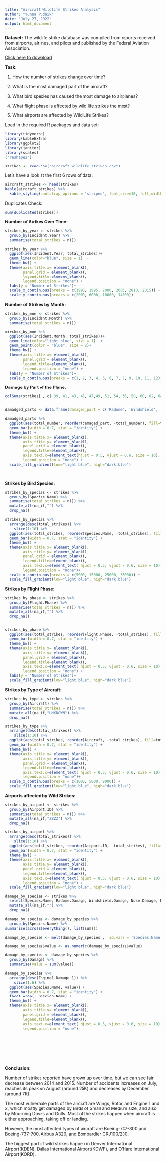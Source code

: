 ---
title: "Aircraft Wildlife Strikes Analysis"
author: "Yunna Pudnik"
date: "July 27, 2022"
output: html_document
---


**Dataset:** The wildlife strike database was compiled from reports received from airports, airlines, and pilots and published by the Federal Aviation Association.

[Click here to download](https://www.kaggle.com/datasets/faa/wildlife-strikes)



**Task:** 

1. How the number of strikes change over time? 

2. What is the most damaged part of the aircraft?

3. What bird species has caused the most damage to airplanes?

4. What flight phase is affected by wild life strikes the most?

5. What airports are affected by Wild Life Strikes?




Load in the required R packages and data set:

```{r setup, fig.width=4, fig.height=3, warning=FALSE, message=FALSE}
library(tidyverse)
library(kableExtra)
library(ggplot2)
library(janitor)
library(scales)
("reshape2")

strikes <- read.csv("aircraft_wildlife_strikes.csv")
```

Let's have a look at the first 6 rows of data:

```{r}
aircraft_strikes <- head(strikes)
kable(aircraft_strikes) %>%
  kable_styling(bootstrap_options = "striped", font_size=10, full_width=F)
```

Duplicates Check:

```{r}
sum(duplicated(strikes))
```
  
**Number of Strikes Over Time:**

```{r}
strikes_by_year <- strikes %>%
  group_by(Incident.Year) %>%
  summarise(total_strikes = n())

strikes_by_year %>%
  ggplot(aes(Incident.Year, total_strikes))+
  geom_line(color="blue", size = 1)  +
  theme_bw() +
  theme(axis.title.x= element_blank(),
        panel.grid = element_blank(),
        legend.title=element_blank(),
        legend.position = "none") +
  labs(y = "Number of Strikes")+
  scale_x_continuous(breaks = c(1990, 1995, 2000, 2005, 2010, 2015)) +
  scale_y_continuous(breaks = c(2000, 6000, 10000, 14000)) 
```

**Number of Strikes by Month:**

```{r}
strikes_by_mon <- strikes %>%
  group_by(Incident.Month) %>%
  summarise(total_strikes = n())

strikes_by_mon %>%
  ggplot(aes(Incident.Month, total_strikes))+
  geom_line(color="light blue", size = 1)  +
  geom_point(color = "blue", size = 2)+
  theme_bw() +
  theme(axis.title.x= element_blank(),
        panel.grid = element_blank(),
        legend.title=element_blank(),
        legend.position = "none") +
  labs(y = "Number of Strikes")+
  scale_x_continuous(breaks = c(1, 2, 3, 4, 5, 6, 7, 8, 9, 10, 11, 12)) 


```


**Damage by Part of the Plane:**

```{r}

colSums(strikes[ , c( 39, 41, 43, 45, 47,49, 51, 54, 56, 58, 60, 62, 64, 66)], na.rm=TRUE)


damadged_parts <- data.frame(damaged_part = c('Radome', 'Windshield', 'Nose', 'Engine1', 'Engine2', 'Engine3', 'Engine4', 'Propeller',  'Wing.or.Rotor', 'Fuselage', 'Landing.Gear', 'Tail', 'Lights'),total_number = c(1593, 1037, 1145, 2515, 2023, 169, 74, 579, 4180, 824, 1012, 727, 734))

damadged_parts %>%
  ggplot(aes(total_number, reorder(damaged_part, -total_number), fill=total_number))+
  geom_bar(width = 0.7, stat = "identity") +
  theme_bw() +
  theme(axis.title.x= element_blank(),
        axis.title.y= element_blank(),
        panel.grid = element_blank(),
        legend.title=element_blank(),
        axis.text.x=element_text(hjust = 0.5, vjust = 0.6, size = 10),
        legend.position = "none") +
  scale_fill_gradient(low="light blue", high="dark blue")

  
```

**Strikes by Bird Species:**

```{r}
strikes_by_species <- strikes %>%
  group_by(Species.Name) %>%
  summarise(total_strikes = n()) %>%
  mutate_all(na_if,"") %>%
  drop_na()

strikes_by_species %>%
  arrange(desc(total_strikes)) %>%
    slice(1:10) %>%
  ggplot(aes(total_strikes, reorder(Species.Name, -total_strikes), fill=total_strikes))+
  geom_bar(width = 0.7, stat = "identity") +
  theme_bw() +
  theme(axis.title.x= element_blank(),
        axis.title.y= element_blank(),
        panel.grid = element_blank(),
        legend.title=element_blank(),
        axis.text.x=element_text( hjust = 0.5, vjust = 0.6, size = 10),
        legend.position = "none")+
  scale_x_continuous(breaks = c(5000, 15000, 25000, 35000)) +
  scale_fill_gradient(low="light blue", high="dark blue")

```

**Strikes by Flight Phase:**

```{r}
strikes_by_phase <- strikes %>%
  group_by(Flight.Phase) %>%
  summarise(total_strikes = n()) %>%
  mutate_all(na_if,"") %>%
  drop_na()


strikes_by_phase %>%
  ggplot(aes(total_strikes, reorder(Flight.Phase, -total_strikes), fill=total_strikes))+
  geom_bar(width = 0.7, stat = "identity") +
  theme_bw() +
  theme(axis.title.x= element_blank(),
        axis.title.y= element_blank(),
        panel.grid = element_blank(),
        legend.title=element_blank(),
        axis.text.x=element_text( hjust = 0.5, vjust = 0.6, size = 10),
        legend.position = "none") +
  labs(y = "Number of Strikes")+
  scale_fill_gradient(low="light blue", high="dark blue")


```

**Strikes by Type of Aircraft:**

```{r}

strikes_by_type <- strikes %>%
  group_by(Aircraft) %>%
  summarise(total_strikes = n()) %>%
  mutate_all(na_if,"UNKNOWN") %>%
  drop_na()

strikes_by_type %>%
  arrange(desc(total_strikes)) %>%
    slice(1:10) %>%
  ggplot(aes(total_strikes, reorder(Aircraft, -total_strikes), fill=total_strikes))+
  geom_bar(width = 0.7, stat = "identity") +
  theme_bw() +
  theme(axis.title.x= element_blank(),
        axis.title.y= element_blank(),
        panel.grid = element_blank(),
        legend.title=element_blank(),
        axis.text.x=element_text( hjust = 0.5, vjust = 0.6, size = 10),
        legend.position = "none")+
  scale_x_continuous(breaks = c(1000, 5000, 9000)) +
  scale_fill_gradient(low="light blue", high="dark blue")

```


**Airports affected by Wild Strikes:**

```{r}
strikes_by_airport <- strikes %>%
  group_by(Airport.ID) %>%
  summarise(total_strikes = n()) %>%
  mutate_all(na_if,"ZZZZ") %>%
  drop_na()

strikes_by_airport %>%
  arrange(desc(total_strikes)) %>%
    slice(1:10) %>%
  ggplot(aes(total_strikes, reorder(Airport.ID, -total_strikes), fill=total_strikes))+
  geom_bar(width = 0.7, stat = "identity") +
  theme_bw() +
  theme(axis.title.x= element_blank(),
        axis.title.y= element_blank(),
        panel.grid = element_blank(),
        legend.title=element_blank(),
        axis.text.x=element_text( hjust = 0.5, vjust = 0.6, size = 10),
        legend.position = "none") +
  scale_fill_gradient(low="light blue", high="dark blue")

```



```{r}
damage_by_species <- strikes %>%
  select(Species.Name, Radome.Damage, Windshield.Damage, Nose.Damage, Engine1.Damage, Engine2.Damage, Engine3.Damage, Engine4.Damage, Propeller.Damage, Wing.or.Rotor.Damage, Fuselage.Damage, Landing.Gear.Damage, Tail.Damage, Lights.Damage) %>%
  mutate_all(na_if,"") %>%
  drop_na()

damage_by_species <- damage_by_species %>%
  group_by(Species.Name) %>%
summarise(across(everything(), list(sum)))

damage_by_species <- melt(damage_by_species ,  id.vars = 'Species.Name', variable.name = 'Damage')

damage_by_species$value <- as.numeric(damage_by_species$value)

damage_by_species <- damage_by_species %>% 
  group_by(Damage) %>% 
  summarise(value = sum(value))

damage_by_species %>%
  arrange(desc(Engine1.Damage_1)) %>%
    slice(1:6) %>%
  ggplot(aes(Species.Name, value)) +
  geom_bar(width = 0.7, stat = "identity") +
  facet_wrap(~ Species.Name) +
  theme_bw() +
  theme(axis.title.x= element_blank(),
        axis.title.y= element_blank(),
        panel.grid = element_blank(),
        legend.title=element_blank(),
        axis.text.x=element_text( hjust = 0.5, vjust = 0.6, size = 10),
        legend.position = "none")









```



**Conclusion:**

Number of strikes reported have grown up over time, but we can see fair decrease between 2014 and 2015. Number of accidents increases on July, reaches its peak on August (around 25K) and decreases by December (around 7K).

The most vulnerable parts of the aircraft are Wings, Rotor, and Engine 1 and 2, which mostly get damaged by Birds of Small and Medium size, and also by Mourning Doves and Gulls. Most of the strikes happen when aircraft is either approaching, taking off or landing.

However, the most affected types of aircraft are Boeing-737-300 and Boeing-737-700, Airbus A320, and Bombardier CRJ100/200.

The biggest part of wild strikes happen in Denver International Airport(KDEN), Dallas International Airport(KDWF), and O'Hare International Airport(KORD).
